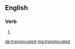 ==English==

===Verb===
{{head|en|verb form}}

# {{en-past of|translocate}}

[[de:translocated]]
[[mg:translocated]]